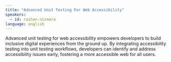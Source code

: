```yaml
---
title: "Advanced Unit Testing For Web Accessibility"
speakers:
  - id: raihan-nismara 
language: english
---
```


Advanced unit testing for web accessibility empowers developers to build inclusive digital experiences from the ground up. By integrating accessibility testing into unit testing workflows, developers can identify and address accessibility issues early, fostering a more accessible web for all users.